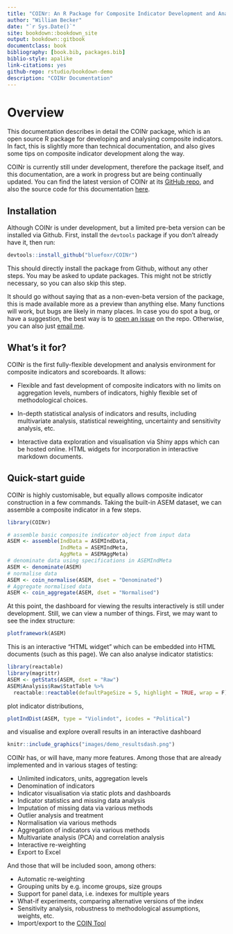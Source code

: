 ```yaml
--- 
title: "COINr: An R Package for Composite Indicator Development and Analysis"
author: "William Becker"
date: "`r Sys.Date()`"
site: bookdown::bookdown_site
output: bookdown::gitbook
documentclass: book
bibliography: [book.bib, packages.bib]
biblio-style: apalike
link-citations: yes
github-repo: rstudio/bookdown-demo
description: "COINr Documentation"
---
```


# Overview

This documentation describes in detail the COINr package, which is an open source R package for developing and analysing composite indicators. In fact, this is slightly more than technical documentation, and also gives some tips on composite indicator development along the way.

COINr is currently still under development, therefore the package itself, and this documentation, are a work in progress but are being continually updated. You can find the latest version of COINr at its [GitHub repo](https://github.com/bluefoxr/COINr), and also the source code for this documentation [here](https://github.com/bluefoxr/COINrDoc).

## Installation

Although COINr is under development, but a limited pre-beta version can be installed via Github. First, install the `devtools` package if you don't already have it, then run:

```r
devtools::install_github("bluefoxr/COINr")
```

This should directly install the package from Github, without any other steps. You may be asked to update packages. This might not be strictly necessary, so you can also skip this step.

It should go without saying that as a non-even-beta version of the package, this is made available more as a preview than anything else. Many functions will work, but bugs are likely in many places. In case you do spot a bug, or have a suggestion, the best way is to [open an issue](https://github.com/bluefoxr/COINr/issues) on the repo. Otherwise, you can also just [email me](mailto:william.becker@bluefoxdata.eu).

## What's it for?

COINr is the first fully-flexible development and analysis environment for composite indicators and scoreboards. It allows:

* Flexible and fast development of composite indicators with no limits on aggregation levels, numbers of indicators, highly flexible set of methodological choices.

* In-depth statistical analysis of indicators and results, including multivariate analysis, statistical reweighting, uncertainty and sensitivity analysis, etc.

* Interactive data exploration and visualisation via Shiny apps which can be hosted online. HTML widgets for incorporation in interactive markdown documents.

## Quick-start guide

COINr is highly customisable, but equally allows composite indicator construction in a few commands. Taking the built-in ASEM dataset, we can assemble a composite indicator in a few steps.

```r
library(COINr)

# assemble basic composite indicator object from input data
ASEM <- assemble(IndData = ASEMIndData,
                 IndMeta = ASEMIndMeta,
                 AggMeta = ASEMAggMeta)
# denominate data using specifications in ASEMIndMeta
ASEM <- denominate(ASEM)
# normalise data
ASEM <- coin_normalise(ASEM, dset = "Denominated")
# Aggregate normalised data
ASEM <- coin_aggregate(ASEM, dset = "Normalised")

```

At this point, the dashboard for viewing the results interactively is still under development. Still, we can view a number of things. First, we may want to see the index structure:

```r
plotframework(ASEM)
```

This is an interactive "HTML widget" which can be embedded into HTML documents (such as this page). We can also analyse indicator statistics:

```r
library(reactable)
library(magrittr)
ASEM <- getStats(ASEM, dset = "Raw")
ASEM$Analysis$Raw$StatTable %>%
  reactable::reactable(defaultPageSize = 5, highlight = TRUE, wrap = F)
```

plot indicator distributions,

```r
plotIndDist(ASEM, type = "Violindot", icodes = "Political")
```

and visualise and explore overall results in an interactive dashboard

```r
knitr::include_graphics("images/demo_resultsdash.png")
```

COINr has, or will have, many more features. Among those that are already implemented and in various stages of testing:

* Unlimited indicators, units, aggregation levels
* Denomination of indicators
* Indicator visualisation via static plots and dashboards
* Indicator statistics and missing data analysis
* Imputation of missing data via various methods
* Outlier analysis and treatment
* Normalisation via various methods
* Aggregation of indicators via various methods
* Multivariate analysis (PCA) and correlation analysis
* Interactive re-weighting
* Export to Excel

And those that will be included soon, among others:

* Automatic re-weighting
* Grouping units by e.g. income groups, size groups
* Support for panel data, i.e. indexes for multiple years
* What-if experiments, comparing alternative versions of the index
* Sensitivity analysis, robustness to methodological assumptions, weights, etc.
* Import/export to the [COIN Tool](https://composite-indicators.jrc.ec.europa.eu/?q=coin-tool)

